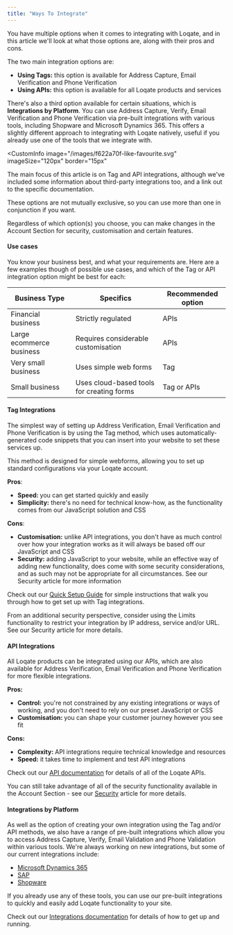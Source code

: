 ```yaml
---
title: "Ways To Integrate"
---
```



You have multiple options when it comes to integrating with Loqate, and in this
article we'll look at what those options are, along with their pros and cons.

The two main integration options are:

- **Using Tags:** this option is available for Address Capture, Email
  Verification and Phone Verification
- **Using APIs:** this option is available for all Loqate products and services

There's also a third option available for certain situations, which is
**Integrations by Platform**. You can use Address Capture, Verify, Email
Verification and Phone Verification via pre-built integrations with various
tools, including Shopware and Microsoft Dynamics 365. This offers a slightly
different approach to integrating with Loqate natively, useful if you already
use one of the tools that we integrate with.

<CustomInfo
  image="/images/f622a70f-like-favourite.svg"
  imageSize="120px"
  border="15px"
>
  The main focus of this article is on Tag and API integrations, although we've
  included some information about third-party integrations too, and a link out
  to the specific documentation.
</CustomInfo>

These options are not mutually exclusive, so you can use more than one in
conjunction if you want.

Regardless of which option(s) you choose, you can make changes in the Account
Section for security, customisation and certain features.

#### Use cases

You know your business best, and what your requirements are. Here are a few
examples though of possible use cases, and which of the Tag or API integration
option might be best for each:

| Business Type            | Specifics                                 | Recommended option |
| ------------------------ | ----------------------------------------- | ------------------ |
| Financial business       | Strictly regulated                        | APIs               |
| Large ecommerce business | Requires considerable customisation       | APIs               |
| Very small business      | Uses simple web forms                     | Tag                |
| Small business           | Uses cloud-based tools for creating forms | Tag or APIs        |

#### Tag Integrations

The simplest way of setting up Address Verification, Email Verification and
Phone Verification is by using the Tag method, which uses
automatically-generated code snippets that you can insert into your website to
set these services up.

This method is designed for simple webforms, allowing you to set up standard
configurations via your Loqate account.

**Pros**:

- **Speed:&#x20;**&#x79;ou can get started quickly and easily
- **Simplicity:** there's no need for technical know-how, as the functionality
  comes from our JavaScript solution and CSS

**Cons**:

- **Customisation:** unlike API integrations, you don't have as much control
  over how your integration works as it will always be based off our JavaScript
  and CSS
- **Security:** adding JavaScript to your website, while an effective way of
  adding new functionality, does come with some security considerations, and as
  such may not be appropriate for all circumstances. See our Security article
  for more information

Check out our
[Quick Setup Guide](/guides/address-email-and-phone-verification/quick-setup-guide "Quick")
for simple instructions that walk you through how to get set up with Tag
integrations.

From an additional security perspective, consider using the Limits functionality
to restrict your integration by IP address, service and/or URL. See our Security
article for more details.

#### API Integrations

All Loqate products can be integrated using our APIs, which are also available
for Address Verification, Email Verification and Phone Verification for more
flexible integrations.

**Pros:**

- **Control:** you're not constrained by any existing integrations or ways of
  working, and you don't need to rely on our preset JavaScript or CSS
- **Customisation:&#x20;**&#x79;ou can shape your customer journey however you
  see fit

**Cons:**

- **Complexity:&#x20;**&#x41;PI integrations require technical knowledge and
  resources
- **Speed:** it takes time to implement and test API integrations

Check out our [API documentation](/apis/ "APIs") for details of all of the
Loqate APIs.

You can still take advantage of all of the security functionality available in
the Account Section - see our [Security](/loqate-basics/api-security/) article
for more details.

#### Integrations by Platform

As well as the option of creating your own integration using the Tag and/or API
methods, we also have a range of pre-built integrations which allow you to
access Address Capture, Verify, Email Validation and Phone Validation within
various tools. We're always working on new integrations, but some of our current
integrations include:

- [Microsoft Dynamics 365](https://www.loqate.com/en-gb/integrations/microsoft-dynamics-365/)
- [SAP](https://www.loqate.com/en-gb/integrations/sap-commerce-cloud/)
- [Shopware](https://www.loqate.com/en-gb/integrations/shopware/)

If you already use any of these tools, you can use our pre-built integrations to
quickly and easily add Loqate functionality to your site.

Check out our [Integrations documentation](/guides/ "Guides") for details of how
to get up and running.
